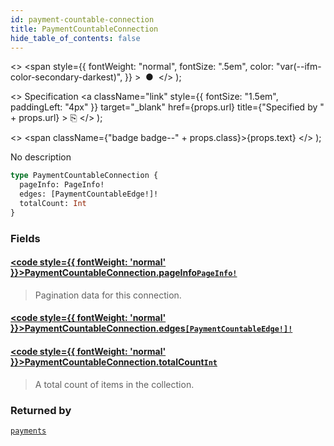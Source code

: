 ```yaml
---
id: payment-countable-connection
title: PaymentCountableConnection
hide_table_of_contents: false
---
```


  <>
    <span
      style={{
        fontWeight: "normal",
        fontSize: ".5em",
        color: "var(--ifm-color-secondary-darkest)",
      }}
    >
      &nbsp;●&nbsp;
    </span>
  </>
);

  <>
    Specification
    <a
      className="link"
      style={{ fontSize: "1.5em", paddingLeft: "4px" }}
      target="\_blank"
      href={props.url}
      title={"Specified by " + props.url}
    >
      ⎘
    </a>
  </>
);

  <>
    <span className={"badge badge--" + props.class}>{props.text}</span>
  </>
);

No description

```graphql
type PaymentCountableConnection {
  pageInfo: PageInfo!
  edges: [PaymentCountableEdge!]!
  totalCount: Int
}
```

### Fields

#### [<code style={{ fontWeight: 'normal' }}>PaymentCountableConnection.<b>pageInfo</b></code>](#)<Bullet />[`PageInfo!`](../../../api-reference/miscellaneous/objects/page-info) <Badge class="secondary" text="non-null"/> <Badge class="secondary" text="object"/>

> Pagination data for this connection.

#### [<code style={{ fontWeight: 'normal' }}>PaymentCountableConnection.<b>edges</b></code>](#)<Bullet />[`[PaymentCountableEdge!]!`](../../../api-reference/miscellaneous/objects/payment-countable-edge) <Badge class="secondary" text="non-null"/> <Badge class="secondary" text="object"/>

>

#### [<code style={{ fontWeight: 'normal' }}>PaymentCountableConnection.<b>totalCount</b></code>](#)<Bullet />[`Int`](../../../api-reference/miscellaneous/scalars/int) <Badge class="secondary" text="scalar"/>

> A total count of items in the collection.

### Returned by

[`payments`](../../../api-reference/payments/queries/payments) <Badge class="secondary" text="query"/>
